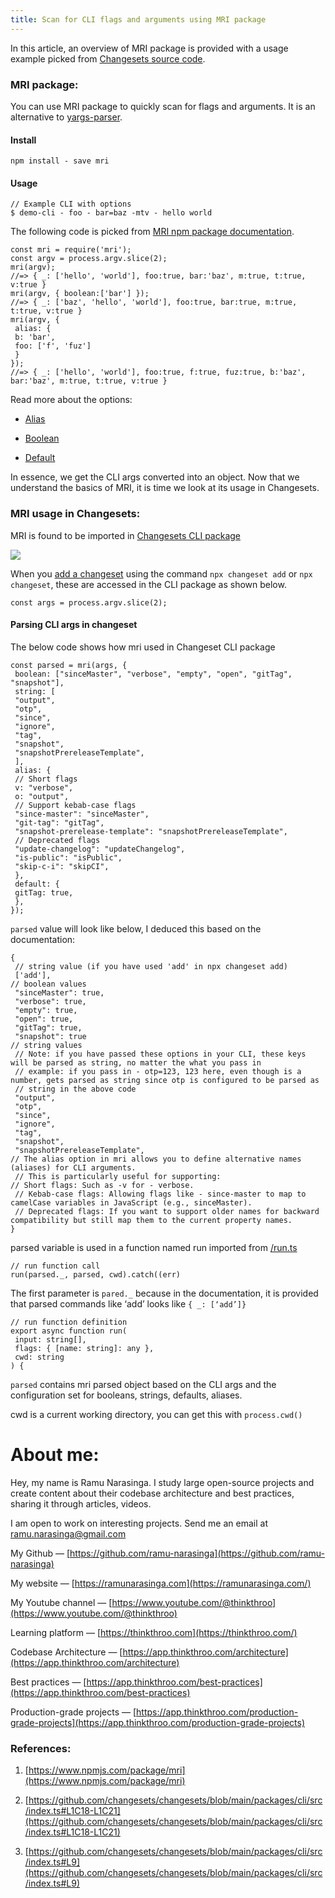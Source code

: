 ```yaml
---
title: Scan for CLI flags and arguments using MRI package
---
```


In this article, an overview of MRI package is provided with a usage example picked from [Changesets source code](https://github.com/changesets/changesets/blob/main/packages/cli/src/index.ts#L1C18-L1C21).

### MRI package:

You can use MRI package to quickly scan for flags and arguments. It is an alternative to [yargs-parser](https://github.com/yargs/yargs-parser).

#### Install

```plaintext
npm install - save mri
```

#### Usage

```plaintext
// Example CLI with options 
$ demo-cli - foo - bar=baz -mtv - hello world
```

The following code is picked from [MRI npm package documentation](https://www.npmjs.com/package/mri).

```plaintext
const mri = require('mri');
const argv = process.argv.slice(2);
mri(argv);
//=> { _: ['hello', 'world'], foo:true, bar:'baz', m:true, t:true, v:true }
mri(argv, { boolean:['bar'] });
//=> { _: ['baz', 'hello', 'world'], foo:true, bar:true, m:true, t:true, v:true }
mri(argv, {
 alias: {
 b: 'bar',
 foo: ['f', 'fuz']
 }
});
//=> { _: ['hello', 'world'], foo:true, f:true, fuz:true, b:'baz', bar:'baz', m:true, t:true, v:true }
```

Read more about the options:

* [Alias](https://www.npmjs.com/package/mri#optionsalias)
    
* [Boolean](https://www.npmjs.com/package/mri#optionsboolean)
    
* [Default](https://www.npmjs.com/package/mri#optionsdefault)
    

In essence, we get the CLI args converted into an object. Now that we understand the basics of MRI, it is time we look at its usage in Changesets.

### MRI usage in Changesets:

MRI is found to be imported in [Changesets CLI package](https://github.com/changesets/changesets/blob/main/packages/cli/src/index.ts#L1)

![](https://cdn-images-1.medium.com/max/1600/1*824-bK3Ybw6r2Y59S43vNQ.png)

When you [add a changeset](https://github.com/changesets/changesets/blob/main/docs/intro-to-using-changesets.md#adding-changesets) using the command `npx changeset add` or `npx changeset`, these are accessed in the CLI package as shown below.

```plaintext
const args = process.argv.slice(2);
```

#### Parsing CLI args in changeset

The below code shows how mri used in Changeset CLI package

```plaintext
const parsed = mri(args, {
 boolean: ["sinceMaster", "verbose", "empty", "open", "gitTag", "snapshot"],
 string: [
 "output",
 "otp",
 "since",
 "ignore",
 "tag",
 "snapshot",
 "snapshotPrereleaseTemplate",
 ],
 alias: {
 // Short flags
 v: "verbose",
 o: "output",
 // Support kebab-case flags
 "since-master": "sinceMaster",
 "git-tag": "gitTag",
 "snapshot-prerelease-template": "snapshotPrereleaseTemplate",
 // Deprecated flags
 "update-changelog": "updateChangelog",
 "is-public": "isPublic",
 "skip-c-i": "skipCI",
 },
 default: {
 gitTag: true,
 },
});
```

`parsed` value will look like below, I deduced this based on the documentation:

```plaintext
{
 // string value (if you have used 'add' in npx changeset add)
 ['add'],
// boolean values
 "sinceMaster": true, 
 "verbose": true, 
 "empty": true, 
 "open": true, 
 "gitTag": true, 
 "snapshot": true
// string values
 // Note: if you have passed these options in your CLI, these keys will be parsed as string, no matter the what you pass in
 // example: if you pass in - otp=123, 123 here, even though is a number, gets parsed as string since otp is configured to be parsed as
 // string in the above code
 "output",
 "otp",
 "since",
 "ignore",
 "tag",
 "snapshot",
 "snapshotPrereleaseTemplate",
// The alias option in mri allows you to define alternative names (aliases) for CLI arguments.
 // This is particularly useful for supporting:
// Short flags: Such as -v for - verbose.
 // Kebab-case flags: Allowing flags like - since-master to map to camelCase variables in JavaScript (e.g., sinceMaster).
 // Deprecated flags: If you want to support older names for backward compatibility but still map them to the current property names.
}
```

parsed variable is used in a function named run imported from [/run.ts](https://github.com/changesets/changesets/blob/main/packages/cli/src/run.ts#L75-L88)

```plaintext
// run function call
run(parsed._, parsed, cwd).catch((err)
```

The first parameter is `pared._` because in the documentation, it is provided that parsed commands like ‘add’ looks like `{ _: [‘add’]}`

```plaintext
// run function definition
export async function run(
 input: string[],
 flags: { [name: string]: any },
 cwd: string
) {
```

`parsed` contains mri parsed object based on the CLI args and the configuration set for booleans, strings, defaults, aliases.

cwd is a current working directory, you can get this with `process.cwd()`

# **About me:**

Hey, my name is Ramu Narasinga. I study large open-source projects and create content about their codebase architecture and best practices, sharing it through articles, videos.

I am open to work on interesting projects. Send me an email at ramu.narasinga@gmail.com

My Github — [https://github.com/ramu-narasinga](https://github.com/ramu-narasinga)

My website — [https://ramunarasinga.com](https://ramunarasinga.com/)

My Youtube channel — [https://www.youtube.com/@thinkthroo](https://www.youtube.com/@thinkthroo)

Learning platform — [https://thinkthroo.com](https://thinkthroo.com/)

Codebase Architecture — [https://app.thinkthroo.com/architecture](https://app.thinkthroo.com/architecture)

Best practices — [https://app.thinkthroo.com/best-practices](https://app.thinkthroo.com/best-practices)

Production-grade projects — [https://app.thinkthroo.com/production-grade-projects](https://app.thinkthroo.com/production-grade-projects)

### References:

1. [https://www.npmjs.com/package/mri](https://www.npmjs.com/package/mri)
    
2. [https://github.com/changesets/changesets/blob/main/packages/cli/src/index.ts#L1C18-L1C21](https://github.com/changesets/changesets/blob/main/packages/cli/src/index.ts#L1C18-L1C21)
    
3. [https://github.com/changesets/changesets/blob/main/packages/cli/src/index.ts#L9](https://github.com/changesets/changesets/blob/main/packages/cli/src/index.ts#L9)
